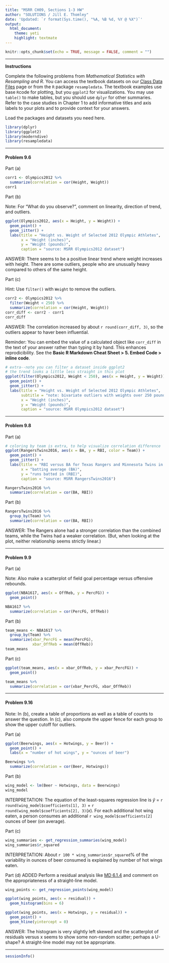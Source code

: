 ```yaml
---
title: "MSRR CH09, Sections 1-3 HW"
author: "SOLUTIONS / Jill E. Thomley"
date: 'Updated: `r format(Sys.time(), "%A, %B %d, %Y @ %X")`'
output: 
  html_document: 
    theme: yeti
    highlight: textmate
---
```


```r
knitr::opts_chunk$set(echo = TRUE, message = FALSE, comment = "")
```

***

**Instructions**

Complete the following problems from _Mathematical Statistics with Resampling and R_. You can access the textbook datasets on our [Class Data Files](https://stat-jet-asu.github.io/Datasets/DatasetList.html) page or from the `R` package `resampledata`. The textbook examples use base `R`code for plotting, but you `ggplot2` for visualizations. You may use `table()` to make tables, but you should use `dplyr` for other summaries. Refer to the case studies in Chapter 1 to add informative titles and axis labels to your plots and to provide context for your answers.

Load the packages and datasets you need here.

```r
library(dplyr)
library(ggplot2)
library(moderndive)
library(resampledata)
```


***
#### Problem 9.6

Part (a) 

```r
corr1 <- Olympics2012 %>% 
  summarize(correlation = cor(Height, Weight))
corr1
```

Part (b)

Note: For "What do you observe?", comment on linearity, direction of trend, and outliers.

```r
ggplot(Olympics2012, aes(x = Height, y = Weight)) +
  geom_point() +
  geom_jitter() +
  labs(title = "Height vs. Weight of Selected 2012 Olympic Athletes",
       x = "Height (inches)",
       y = "Weight (pounds)",
       caption = "source: MSRR Olympics2012 dataset")
```

ANSWER: There seems to be a positive linear trend where weight increases with height. There are some outliers, people who are unusually heavy compared to others of the same height.

Part (c)

Hint: Use `filter()` with `Weight` to remove the outliers.

```r
corr2 <- Olympics2012 %>% 
  filter(Weight < 250) %>% 
  summarize(correlation = cor(Height, Weight))
corr_diff <- corr2 - corr1
corr_diff
```

ANSWER: The correlation increased by about `r round(corr_diff, 3)`, so the outliers appear to haver been influential.

Reminder: You can embed the value of a calculated object like `corr_diff` in the text of your answer rather than typing it by hand. This enhances reprodicibility. See the **Basic R Markdown Cheat Sheet > 5. Embed Code > inline code**.

```r
# extra--note you can filter a dataset inside ggplot2
# the trend looks a little less straight in this plot
ggplot(filter(Olympics2012, Weight < 250), aes(x = Height, y = Weight)) +
  geom_point() +
  geom_jitter() +
  labs(title = "Height vs. Weight of Selected 2012 Olympic Athletes",
       subtitle = "note: bivariate outliers with weights over 250 pounds removed",
       x = "Height (inches)",
       y = "Weight (pounds)",
       caption = "source: MSRR Olympics2012 dataset")
```


***
#### Problem 9.8

Part (a)

```r
# coloring by team is extra, to help visualize correlation difference
ggplot(RangersTwins2016, aes(x = BA, y = RBI, color = Team)) +
  geom_point() +
  geom_jitter() +
  labs(title = "RBI versus BA for Texas Rangers and Minnesota Twins in 2016",
       x = "batting average (BA)",
       y = "runs batted in (RBI)",
       caption = "source: MSRR RangersTwins2016")

RangersTwins2016 %>% 
  summarize(correlation = cor(BA, RBI))
```

Part (b)

```r
RangersTwins2016 %>% 
  group_by(Team) %>% 
  summarize(correlation = cor(BA, RBI))
```

ANSWER: The Rangers alone had a stronger correlation than the combined teams, while the Twins had a weaker correlation. (But, when looking at the plot, neither relationship seems strictly linear.)


***
#### Problem 9.9

Part (a)

Note: Also make a scatterplot of field goal percentage versus offensive rebounds.

```r
ggplot(NBA1617, aes(x = OffReb, y = PercFG)) +
  geom_point()

NBA1617 %>% 
  summarize(correlation = cor(PercFG, OffReb))
```

Part (b)

```r
team_means <- NBA1617 %>% 
  group_by(Team) %>% 
  summarize(xbar_PercFG = mean(PercFG),
            xbar_OffReb = mean(OffReb))
team_means
```

Part (c)

```r
ggplot(team_means, aes(x = xbar_OffReb, y = xbar_PercFG)) +
  geom_point()

team_means %>% 
  summarize(correlation = cor(xbar_PercFG, xbar_OffReb))
```


***
#### Problem 9.16

Note: In (b), create a table of proportions as well as a table of counts to answer the question. In (c), also compute the upper fence for each group to show the upper cutoff for outliers.

Part (a)

```r
ggplot(Beerwings, aes(x = Hotwings, y = Beer)) +
  geom_point() +
  labs(x = "number of hot wings", y = "ounces of beer")

Beerwings %>% 
  summarize(correlation = cor(Beer, Hotwings))
```

Part (b)

```r
wing_model <- lm(Beer ~ Hotwings, data = Beerwings)
wing_model
```

INTERPRETATION: The equation of the least-squares regression line is $\hat{y}$ = `r round(wing_model$coefficients[1], 3)` + `r round(wing_model$coefficients[2], 3)`($x$). For each additional hot wing eaten, a person consumes an additional `r wing_model$coefficients[2]` ounces of beer (on average). 

Part (c)

```r
wing_summaries <- get_regression_summaries(wing_model)
wing_summaries$r_squared
```

INTERPRETATION: About `r 100 * wing_summaries$r_squared`% of the variability in ounces of beer consumed is explained by number of hot wings eaten.

Part (d) ADDED Perform a residual analysis like [MD 6.1.4](https://moderndive.com/6-regression.html#model1) and comment on the appropriateness of a straight-line model. 

```r
wing_points <- get_regression_points(wing_model)

ggplot(wing_points, aes(x = residual)) +
  geom_histogram(bins = 6)

ggplot(wing_points, aes(x = Hotwings, y = residual)) +
  geom_point() +
  geom_hline(yintercept = 0)
```

ANSWER: The histogram is very slightly left skewed and the scatterplot of residuals versus x seems to show some non-random scatter; perhaps a U-shape? A straight-line model may not be appropriate.  


***

```r
sessionInfo()
```

